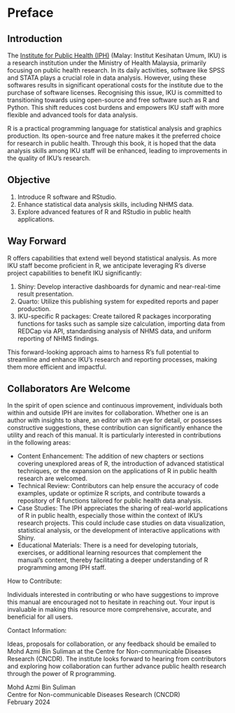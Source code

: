 # Preface {.unnumbered}

## Introduction {.unnumbered}

The [Institute for Public Health (IPH)](https://iku.gov.my/) (Malay: Institut Kesihatan Umum, IKU) is a research institution under the Ministry of Health Malaysia, primarily focusing on public health research. In its daily activities, software like SPSS and STATA plays a crucial role in data analysis. However, using these softwares results in significant operational costs for the institute due to the purchase of software licenses. Recognising this issue, IKU is committed to transitioning towards using open-source and free software such as R and Python. This shift reduces cost burdens and empowers IKU staff with more flexible and advanced tools for data analysis.  

R is a practical programming language for statistical analysis and graphics production. Its open-source and free nature makes it the preferred choice for research in public health. Through this book, it is hoped that the data analysis skills among IKU staff will be enhanced, leading to improvements in the quality of IKU's research.

## Objective {.unnumbered}

1.  Introduce R software and RStudio.
2.  Enhance statistical data analysis skills, including NHMS data.
3.  Explore advanced features of R and RStudio in public health applications.

\newpage

## Way Forward {.unnumbered}

R offers capabilities that extend well beyond statistical analysis. As more IKU staff become proficient in R, we anticipate leveraging R's diverse project capabilities to benefit IKU significantly:

1.  Shiny: Develop interactive dashboards for dynamic and near-real-time result presentation.
2.  Quarto: Utilize this publishing system for expedited reports and paper production.
3.  IKU-specific R packages: Create tailored R packages incorporating functions for tasks such as sample size calculation, importing data from REDCap via API, standardising analysis of NHMS data, and uniform reporting of NHMS findings.  

This forward-looking approach aims to harness R's full potential to streamline and enhance IKU's research and reporting processes, making them more efficient and impactful.

## Collaborators Are Welcome {.unnumbered}

In the spirit of open science and continuous improvement, individuals both within and outside IPH are invites for collaboration. Whether one is an author with insights to share, an editor with an eye for detail, or possesses constructive suggestions, these contribution can significantly enhance the utility and reach of this manual. It is particularly interested in contributions in the following areas:

- Content Enhancement: The addition of new chapters or sections covering unexplored areas of R, the introduction of advanced statistical techniques, or the expansion on the applications of R in public health research are welcomed.
- Technical Review: Contributors can help ensure the accuracy of code examples, update or optimize R scripts, and contribute towards a repository of R functions tailored for public health data analysis.
- Case Studies: The IPH appreciates the sharing of real-world applications of R in public health, especially those within the context of IKU's research projects. This could include case studies on data visualization, statistical analysis, or the development of interactive applications with Shiny.
- Educational Materials: There is a need for developing tutorials, exercises, or additional learning resources that complement the manual’s content, thereby facilitating a deeper understanding of R programming among IPH staff.

How to Contribute:

Individuals interested in contributing or who have suggestions to improve this manual are encouraged not to hesitate in reaching out. Your input is invaluable in making this resource more comprehensive, accurate, and beneficial for all users.

Contact Information:

Ideas, proposals for collaboration, or any feedback should be emailed to Mohd Azmi Bin Suliman at the Centre for Non-communicable Diseases Research (CNCDR). The institute looks forward to hearing from contributors and exploring how collaboration can further advance public health research through the power of R programming.

\vfill
\noindent Mohd Azmi Bin Suliman  
\noindent Centre for Non-communicable Diseases Research (CNCDR)  
\noindent February 2024
